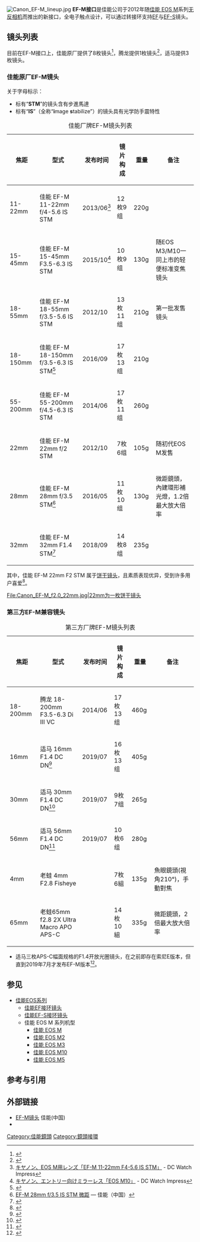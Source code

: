 [[File:Canon_EF-M_lineup.jpg|thumb]]
'''EF-M接口'''是佳能公司于2012年随[[佳能_EOS_M|佳能 EOS M]]系列[[无反相机|无反相机]]而推出的新接口，全电子触点设计，可以通过转接环支持[[佳能EF接环镜头|EF]]与[[佳能EF-S接环镜头|EF-S]]镜头。

==镜头列表==

目前在EF-M接口上，佳能原厂提供了8枚镜头<ref>{{cite web | title = EF-M镜头 佳能(中国) | url = http://www.canon.com.cn/products/camera/ef/lineup/ef-m/ | access-date = 2015-03-31 | archive-date = 2021-05-16 | archive-url = https://web.archive.org/web/20210516082616/http://www.canon.com.cn/products/camera/ef/lineup/ef-m/ | dead-url = no }}</ref>，腾龙提供1枚镜头<ref>{{cite web | title = 腾龙B011镜头 | url = http://www.tamron.com.cn/cameralens/products/b011/index.shtml | access-date = 2015-03-31 | archive-date = 2019-09-23 | archive-url = https://web.archive.org/web/20190923173104/http://www.tamron.com.cn/cameralens/products/b011/index.shtml | dead-url = no }}</ref>，适马提供3枚镜头。

===佳能原厂EF-M镜头===

关于字母标示：
* 标有“'''STM'''”的镜头含有步進馬達
* 标有“'''IS'''”（全称“'''i'''mage '''s'''tabilize”）的镜头具有光学防手震特性

{{dynamic list}}
{| class="wikitable sortable" style="text-align:left"
|+ 佳能厂牌EF-M镜头列表
|- bgcolor="#CCCCCC"
! style="width:6em"| 焦距
! style="width:22em"|型式
! style="width:5em"|发布时间
! style="width:5em"|镜片构成
! style="width:4em"|重量
! style="width:17em"|备注
|-
| rowspan="1" | 11-22mm
| 佳能 EF-M 11-22mm f/4-5.6 IS STM ||  2013/06<ref>[http://dc.watch.impress.co.jp/docs/news/20130606_602500.html キヤノン、EOS M用レンズ「EF-M 11-22mm F4-5.6 IS STM」] {{Wayback|url=http://dc.watch.impress.co.jp/docs/news/20130606_602500.html |date=20160517105550 }} - DC Watch Impress{{ja}}</ref> || 12枚9组 || 220g ||
|- 
| rowspan="1" | 15-45mm 
| 佳能 EF-M 15-45mm F3.5-6.3 IS STM || 2015/10<ref>[http://dc.watch.impress.co.jp/docs/news/20151013_725034.html キヤノン、エントリー向けミラーレス「EOS M10」] {{Wayback|url=http://dc.watch.impress.co.jp/docs/news/20151013_725034.html |date=20160525174420 }} - DC Watch Impress{{ja}}</ref> || 10枚9组||130g || 随EOS M3/M10一同上市的轻便标准变焦镜头
|-
| rowspan="1" | 18-55mm
| 佳能 EF-M 18-55mm f/3.5-5.6 IS STM || 2012/10 || 13枚11组 || 210g || 第一批发售镜头
|-
| rowspan="1" | 18-150mm
| 佳能 EF-M 18-150mm f/3.5-6.3 IS STM<ref>{{cite web|url=https://global.canon/zh/c-museum/product/ef462.html|title=EF-M18-150mm f/3.5-6.3 IS STM|website=佳能相机博物馆|access-date=2020-07-10|archive-date=2020-07-11|archive-url=https://web.archive.org/web/20200711141523/https://global.canon/zh/c-museum/product/ef462.html|dead-url=no}}</ref> || 2016/09 || 17枚13组 ||210g || 
|-
| rowspan="1" | 55-200mm
| 佳能 EF-M 55-200mm f/4.5-6.3 IS STM || 2014/06 || 17枚11组 || 260g ||
|-
| rowspan="1" | 22mm
| 佳能 EF-M 22mm f/2 STM || 2012/10|| 7枚6组 ||105g || 随初代EOS M发售
|-
| rowspan="1" | 28mm
| 佳能 EF-M 28mm f/3.5 STM<ref>[http://www.canon.com.cn/products/camera/ef/lineup/ef-m/efm28f35isstm/ EF-M 28mm f/3.5 IS STM 微距] {{Wayback|url=http://www.canon.com.cn/products/camera/ef/lineup/ef-m/efm28f35isstm/ |date=20171219203240 }} — 佳能（中国）</ref> || 2016/05|| 11枚10组 || 130g ||微距鏡頭，內建環形補光燈，1.2倍最大放大倍率
|-
| rowspan="1" | 32mm
| 佳能 EF-M 32mm F1.4 STM<ref>{{cite web|url=https://dc.watch.impress.co.jp/docs/news/1140717.html|title=キヤノン、EOS M用の大口径単焦点レンズ「EF-M32mm F1.4 STM」|language=ja|website={{link-ja|Impress Watch}}|5=|access-date=2019-03-23|archive-date=2021-05-13|archive-url=https://web.archive.org/web/20210513151725/https://dc.watch.impress.co.jp/docs/news/1140717.html|dead-url=no}}</ref> || 2018/09|| 14枚8组 || 235g ||
|}

其中，佳能 EF-M 22mm F2 STM 属于[[饼干镜头|饼干镜头]]，且素质表现优异，受到许多用户喜爱<ref>{{cite web | title = 几被遗忘的机型——佳能 EOS M | url = http://search255.blog.163.com/blog/static/7101106920148184423128/ | deadurl = yes | archiveurl = https://web.archive.org/web/20150402133807/http://search255.blog.163.com/blog/static/7101106920148184423128/ | archivedate = 2015-04-02 | accessdate = 2015-03-31 }}</ref>。


<gallery>
File:Canon_EF-M_f2.0_22mm.jpg|22mm为一枚饼干镜头
</gallery>

===第三方EF-M兼容镜头===
{| class="wikitable sortable" style="text-align:left"
|+ 第三方厂牌EF-M镜头列表
|- bgcolor="#CCCCCC"
! style="width:6em"| 焦距
! style="width:17em"|型式
! style="width:5em"|发布时间
! style="width:5em"|镜片构成
! style="width:4em"|重量
! style="width:17em"|备注
|-
| rowspan="1" | 18-200mm
| 腾龙 18-200mm F3.5-6.3 Di III VC || 2014/06 || 17枚13组 || 460g ||
|-
| rowspan="1" | 16mm
| 适马 16mm F1.4 DC DN<ref>{{cite web|url=http://www.sigma-photo.com.cn/cs/lenses/cas/product/contemporary/c_16_14/specifications/|title=16mm F1.4 DC DN - Contemporary|website=适马（中国）|access-date=2020-07-10|archive-date=2020-07-11|archive-url=https://web.archive.org/web/20200711170734/http://www.sigma-photo.com.cn/cs/lenses/cas/product/contemporary/c_16_14/specifications/|dead-url=no}}</ref> || 2019/07 || 16枚13组 || 405g ||

|-
| rowspan="1" | 30mm
| 适马 30mm F1.4 DC DN<ref>{{cite web|url=http://www.sigma-photo.com.cn/cs/lenses/cas/product/contemporary/c_30_14/specifications/|title=30mm F1.4 DC DN - Contemporary|website=适马（中国）|access-date=2020-07-10|archive-date=2020-07-10|archive-url=https://web.archive.org/web/20200710055818/http://www.sigma-photo.com.cn/cs/lenses/cas/product/contemporary/c_30_14/specifications/|dead-url=no}}</ref> || 2019/07 || 9枚7组 || 265g || 
|-
| rowspan="1" | 56mm
| 适马 56mm F1.4 DC DN<ref>{{cite web|url=http://www.sigma-photo.com.cn/cs/lenses/cas/product/contemporary/c_56_14/specifications/|title=16mm F1.4 DC DN - Contemporary|website=适马（中国）|access-date=2020-07-10|archive-date=2020-07-11|archive-url=https://web.archive.org/web/20200711222332/http://www.sigma-photo.com.cn/cs/lenses/cas/product/contemporary/c_56_14/specifications/|dead-url=no}}</ref> || 2019/07 || 10枚6组 || 280g ||
|-
|4mm
|老蛙 4mm F2.8 Fisheye
|
|7枚6組
|135g
|魚眼鏡頭(視角210°)，手動對焦
|-
|65mm
|老蛙65mm f2.8 2X Ultra Macro APO APS-C
|
|14枚10組
|335g
|微距鏡頭，2倍最大放大倍率
|}

* 适马三枚APS-C幅面规格的F1.4开放光圈镜头，在之前即存在索尼E版本，但直到2019年7月才发布EF-M版本<ref>{{cite web|url=https://www.sigmaphoto.com/article/sigma-launches-canon-m-mount-lenses/|title=SIGMA launches interchangeable lenses for Canon EF-M mount cameras|website=Sigma|archiveurl=https://archive.today/20200710032906/https://www.sigmaphoto.com/article/sigma-launches-canon-m-mount-lenses/|archivedate=2020-07-10|language=en|access-date=2020-07-10|dead-url=no}}</ref>。
==参见==
*[[佳能EOS系列|佳能EOS系列]]
**[[佳能EF接环镜头|佳能EF接环镜头]]
**[[佳能EF-S接环镜头|佳能EF-S接环镜头]]
**佳能 EOS M 系列机型
***[[佳能_EOS_M|佳能 EOS M]]
***[[佳能_EOS_M2|佳能 EOS M2]]
***[[佳能_EOS_M3|佳能 EOS M3]]
***[[佳能_EOS_M10|佳能 EOS M10]]
***[[佳能_EOS_M5|佳能 EOS M5]]

==参考与引用==
{{Reflist|2}}
==外部链接==
*[http://www.canon.com.cn/products/camera/ef/lineup/ef-m/ EF-M镜头] {{Wayback|url=http://www.canon.com.cn/products/camera/ef/lineup/ef-m/ |date=20210516082616 }} 佳能(中国)
*{{cite web|url=https://global.canon/zh/c-museum/series_search.html?t=lens&s=ef&c2=efm|title=EF镜头 EF-M镜头|website=佳能相机博物馆|access-date=2020-07-10|archive-date=2020-07-13|archive-url=https://web.archive.org/web/20200713013032/https://global.canon/zh/c-museum/series_search.html?t=lens&s=ef&c2=efm|dead-url=no}}

[[Category:佳能鏡頭|Category:佳能鏡頭]]
[[Category:鏡頭接環|Category:鏡頭接環]]